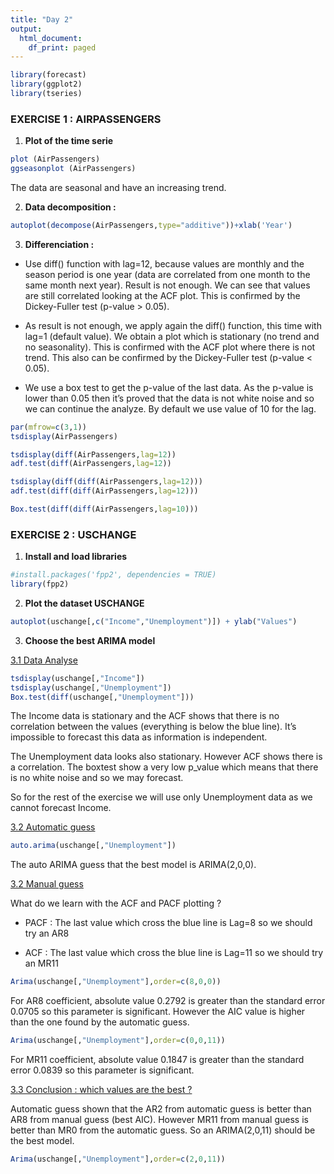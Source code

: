 ```yaml
---
title: "Day 2"
output:
  html_document:
    df_print: paged
---
```


```r
library(forecast)
library(ggplot2)
library(tseries)
```

### EXERCISE 1 : AIRPASSENGERS

1.  **Plot of the time serie**

```r
plot (AirPassengers)
ggseasonplot (AirPassengers)
```

The data are seasonal and have an increasing trend.

2.  **Data decomposition :**

```r
autoplot(decompose(AirPassengers,type="additive"))+xlab('Year')
```

3.  **Differenciation :**

-   Use diff() function with lag=12, because values are monthly and the season period is one year (data are correlated from one month to the same month next year). Result is not enough. We can see that values are still correlated looking at the ACF plot. This is confirmed by the Dickey-Fuller test (p-value \> 0.05).

-   As result is not enough, we apply again the diff() function, this time with lag=1 (default value). We obtain a plot which is stationary (no trend and no seasonality). This is confirmed with the ACF plot where there is not trend. This also can be confirmed by the Dickey-Fuller test (p-value \< 0.05).

-   We use a box test to get the p-value of the last data. As the p-value is lower than 0.05 then it's proved that the data is not white noise and so we can continue the analyze. By default we use value of 10 for the lag.

```r
par(mfrow=c(3,1))
tsdisplay(AirPassengers)

tsdisplay(diff(AirPassengers,lag=12))
adf.test(diff(AirPassengers,lag=12))

tsdisplay(diff(diff(AirPassengers,lag=12)))
adf.test(diff(diff(AirPassengers,lag=12)))

Box.test(diff(diff(AirPassengers,lag=10)))
```

### EXERCISE 2 : USCHANGE

1.  **Install and load libraries**

```r
#install.packages('fpp2', dependencies = TRUE)
library(fpp2)
```

2.  **Plot the dataset USCHANGE**

```r
autoplot(uschange[,c("Income","Unemployment")]) + ylab("Values")
```

3.  **Choose the best ARIMA model**

[3.1 Data Analyse]{.ul}

```r
tsdisplay(uschange[,"Income"])
tsdisplay(uschange[,"Unemployment"])
Box.test(diff(uschange[,"Unemployment"]))
```

The Income data is stationary and the ACF shows that there is no correlation between the values (everything is below the blue line). It's impossible to forecast this data as information is independent.

The Unemployment data looks also stationary. However ACF shows there is a correlation. The boxtest show a very low p_value which means that there is no white noise and so we may forecast.

So for the rest of the exercise we will use only Unemployment data as we cannot forecast Income.

[3.2 Automatic guess]{.ul}

```r
auto.arima(uschange[,"Unemployment"])
```

The auto ARIMA guess that the best model is ARIMA(2,0,0).

[3.2 Manual guess]{.ul}

What do we learn with the ACF and PACF plotting ?

-   PACF : The last value which cross the blue line is Lag=8 so we should try an AR8

-   ACF : The last value which cross the blue line is Lag=11 so we should try an MR11

```r
Arima(uschange[,"Unemployment"],order=c(8,0,0))
```

For AR8 coefficient, absolute value 0.2792 is greater than the standard error 0.0705 so this parameter is significant. However the AIC value is higher than the one found by the automatic guess.

```r
Arima(uschange[,"Unemployment"],order=c(0,0,11))
```

For MR11 coefficient, absolute value 0.1847 is greater than the standard error 0.0839 so this parameter is significant.

[3.3 Conclusion : which values are the best ?]{.ul}

Automatic guess shown that the AR2 from automatic guess is better than AR8 from manual guess (best AIC). However MR11 from manual guess is better than MR0 from the automatic guess. So an ARIMA(2,0,11) should be the best model.

```r
Arima(uschange[,"Unemployment"],order=c(2,0,11))
```
